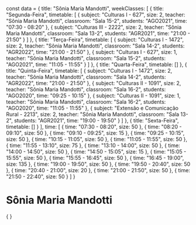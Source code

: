 const data = {
  title: "Sônia Maria Mandotti",
  weekClasses: [
    {
      title: "Segunda-Feira",
      timetable: [
        {
          subject: "Culturas I - 627",
          size: 2,
          teacher: "Sônia Maria Mandotti",
          classroom: "Sala 15-2",
          students: "AGO2021",
          time: "07:30 - 08:20"
        },
        {
          subject: "Culturas III - 2222",
          size: 2,
          teacher: "Sônia Maria Mandotti",
          classroom: "Sala 13-2",
          students: "AGR2021",
          time: "21:00 - 21:50"
        }
      ]
    },
    {
      title: "Terça-Feira",
      timetable: [
        {
          subject: "Culturas I - 1472",
          size: 2,
          teacher: "Sônia Maria Mandotti",
          classroom: "Sala 14-2",
          students: "AGR2022",
          time: "21:00 - 21:50"
        },
        {
          subject: "Culturas I - 627",
          size: 1,
          teacher: "Sônia Maria Mandotti",
          classroom: "Sala 15-2",
          students: "AGO2021",
          time: "11:05 - 11:55"
        }
      ]
    },
    {
      title: "Quarta-Feira",
      timetable: []
    },
    {
      title: "Quinta-Feira",
      timetable: [
        {
          subject: "Culturas I - 1472",
          size: 2,
          teacher: "Sônia Maria Mandotti",
          classroom: "Sala 14-2",
          students: "AGR2022",
          time: "21:00 - 21:50"
        },
        {
          subject: "Culturas II - 1091",
          size: 2,
          teacher: "Sônia Maria Mandotti",
          classroom: "Sala 16-2",
          students: "AGO2020",
          time: "09:25 - 10:15"
        },
        {
          subject: "Culturas II - 1091",
          size: 1,
          teacher: "Sônia Maria Mandotti",
          classroom: "Sala 16-2",
          students: "AGO2020",
          time: "11:05 - 11:55"
        },
        {
          subject: "Extensão e Comunicação Rural - 2213",
          size: 2,
          teacher: "Sônia Maria Mandotti",
          classroom: "Sala 13-2",
          students: "AGR2021",
          time: "19:00 - 19:50"
        }
      ]
    },
    {
      title: "Sexta-Feira",
      timetable: []
    }
  ],
  time: [
    {
      time: "07:30 - 08:20",
      size: 50
    },
    {
      time: "08:20 - 09:10",
      size: 50
    },
    {
      time: "09:10 - 09:25",
      size: 15
    },
    {
      time: "09:25 - 10:15",
      size: 50
    },
    {
      time: "10:15 - 11:05",
      size: 50
    },
    {
      time: "11:05 - 11:55",
      size: 50
    },
    {
      time: "11:55 - 13:10",
      size: 75
    },
    {
      time: "13:10 - 14:00",
      size: 50
    },
    {
      time: "14:00 - 14:50",
      size: 50
    },
    {
      time: "14:50 - 15:05",
      size: 15
    },
    {
      time: "15:05 - 15:55",
      size: 50
    },
    {
      time: "15:55 - 16:45",
      size: 50
    },
    {
      time: "16:45 - 19:00",
      size: 135
    },
    {
      time: "19:00 - 19:50",
      size: 50
    },
    {
      time: "19:50 - 20:40",
      size: 50
    },
    {
      time: "20:40 - 21:00",
      size: 20
    },
    {
      time: "21:00 - 21:50",
      size: 50
    },
    {
      time: "21:50 - 22:40",
      size: 50
    }
  ]
}

# Sônia Maria Mandotti

<div>
    {
        <Grid
            title={data.title} 
            weekClasses={data.weekClasses} 
            time={data.time}
        />
    }
</div>